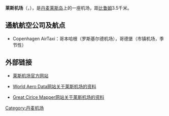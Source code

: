 {{Airport infobox
| airport_name     = 莱斯机场
| nativename       = Læsø flyveplads
| photo            = Læsø Airport.jpg
| photosize        = 250px
| caption          = 
| type             = 民用
| run by           = 
| opened           = 
| closed           = 
| city             = [[莱斯_(丹麦)|莱斯]]
| location         = [[莱斯_(丹麦)|莱斯]]
| distance_to_city = 3.5千米
| elevation        = 8米
| website          = http://www.laesoe.dk/
| IATA             = BYR
| ICAO             = EKLS
| FAA              = 
| LID              = 
| coordinates      = {{coord|57|16|38|N|11|00|00|E|type:airport}}
| runway1_heading  = 07/25
| runway1_feet     = 3045
| runway1_meter    = 928
| runway1_surface  = 沥青
| stat_year        = 
| stat_passenger   = 
| stat_cargo       = 
| stat_flight      =
| stat1-header     =
| stat1-data       =
| footnotes        =
}}
'''莱斯机场'''（{{lang-da|Læsø flyveplads}}，{{airport codes|BYR|EKLS}}），是[[丹麦|丹麦]][[莱斯岛|莱斯岛]]上的一座机场，距[[比鲁姆|比鲁姆]]3.5千米。

== 通航航空公司及航点 ==
* Copenhagen AirTaxi：哥本哈根（罗斯基尔德机场），哥德堡（市镇机场，季节性）

== 外部链接 ==
* {{Da icon}}[http://www.laesoe.dk/ 莱斯机场官方网站]
* {{En icon}}[https://web.archive.org/web/20080917193522/http://worldaerodata.com/wad.cgi?id=DA92871 World Aero Data网站关于莱斯机场的资料]
* {{En icon}}[http://gc.kls2.com/airport/EKLS Great Cirlce Mapper网站关于莱斯机场的资料]

[[Category:丹麦机场|Category:丹麦机场]]